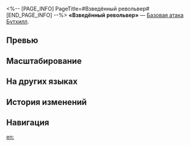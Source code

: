 <%-- [PAGE_INFO]
PageTitle=#Взведённый револьвер#
[END_PAGE_INFO] --%>
{{Навык Инфобокс
|Название         = Взведённый револьвер
|Изображение      = Навык Взведённый револьвер.png
|Персонаж         = Бутхилл
|Тип              = Базовая атака
|Тэг              = Одиночная атака
|УронСтойк        = 20
|ЭнергияГен       = 30
|Энергия          = 
|Длительность     = 
|Описание         = Наносит выбранному противнику физический урон, равный {{Цвет|Выделенный|110%—242%}} от силы атаки Бутхилла.<br />Усиленная атака не восстанавливает очки навыков и может быть использована только для атаки противника в состоянии Дуэль.
|Свойство1        = 
|Масштабирование1 = 
}}
'''«Взведённый револьвер»''' — [[Базовая атака]] [[Бутхилл]].

==Превью==
{{Превью
|Файл = Взведённый револьвер Превью
}}

==Масштабирование==
{{Масштабирование навыка|тип=Базовая атака
|110%;132%;154%;176%;198%;220%;242%;264%;286%;308%
}}

==На других языках==
{{На других языках
|en   = Fanning the Hammer
|zhs  = 击锤连弩
|zht  = 擊錘連弩
|ja   = ファニング
|ko   = 리볼버 패닝
|es   = Percutor de repetición
|fr   = Tir en rafale
|ru   = Взведённый револьвер
|th   = Fanning the Hammer
|vi   = Nỏ Chùy Kích
|de   = Finger am Abzug
|id   = Fanning the Hammer
|pt   = Martelada Sequencial
}}

==История изменений==
{{История изменений|3.5}}

==Навигация==
{{Навык Навбокс|Бутхилл}}

[[en:]]